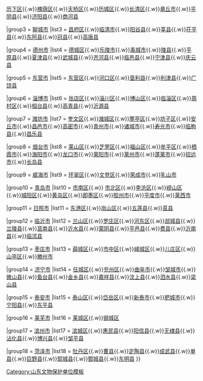 {{Navbox
|name = 山东文保
|title = [[山东省]]各级文物保护单位
|above = 国家级：[[山东全国重点文物保护单位列表]]　　省级：[[山东省文物保护单位]]
|image = [[File:China Shandong.svg|80px]]
|state = {{{state<includeonly>|collapsed</includeonly>}}}

|group2 = [[济南市文物保护单位|济南市]]
|list2 = [[济南市市中区文物保护单位|市中区]]{{.w}}[[历下区文物保护单位|历下区]]{{.w}}[[槐荫区文物保护单位|槐荫区]]{{.w}}[[天桥区文物保护单位|天桥区]]{{.w}}[[历城区文物保护单位|历城区]]{{.w}}[[长清区文物保护单位|长清区]]{{.w}}[[章丘市文物保护单位|章丘市]]{{.w}}[[平阴县文物保护单位|平阴县]]{{.w}}[[济阳县文物保护单位|济阳县]]{{.w}}[[商河县文物保护单位|商河县]] 

|group3 = [[聊城市文物保护单位|聊城市]]
|list3 = [[东昌府区文物保护单位|昌府区]]{{.w}}[[临清市文物保护单位|临清市]]{{.w}}[[阳谷县文物保护单位|阳谷县]]{{.w}}[[莘县文物保护单位|莘县]]{{.w}}[[茌平县文物保护单位|茌平县]]{{.w}}[[东阿县文物保护单位|东阿县]]{{.w}}[[冠县文物保护单位|冠县]]{{.w}}[[高唐县文物保护单位|高唐县]]

|group4 = [[德州市文物保护单位|德州市]]
|list4 = [[德城区文物保护单位|德城区]]{{.w}}[[乐陵市文物保护单位|乐陵市]]{{.w}}[[禹城市文物保护单位|禹城市]]{{.w}}[[陵县文物保护单位|陵县]]{{.w}}[[平原县文物保护单位|平原县]]{{.w}}[[夏津县文物保护单位|夏津县]]{{.w}}[[武城县文物保护单位|武城县]]{{.w}}[[齐河县文物保护单位|齐河县]]{{.w}}[[临邑县文物保护单位|临邑县]]{{.w}}[[宁津县文物保护单位|宁津县]]{{.w}}[[庆云县文物保护单位|庆云县]]

|group5 = [[东营市文物保护单位|东营市]]
|list5 = [[东营区文物保护单位|东营区]]{{.w}}[[河口区文物保护单位|河口区]]{{.w}}[[垦利县文物保护单位|垦利县]]{{.w}}[[利津县文物保护单位|利津县]]{{.w}}[[广饶县文物保护单位|广饶县]] 

|group6 = [[淄博市文物保护单位|淄博市]]
|list6 = [[张店区文物保护单位|张店区]]{{.w}}[[淄川区文物保护单位|淄川区]]{{.w}}[[博山区文物保护单位|博山区]]{{.w}}[[临淄区文物保护单位|临淄区]]{{.w}}[[周村区文物保护单位|周村区]]{{.w}}[[桓台县文物保护单位|桓台县]]{{.w}}[[高青县文物保护单位|高青县]]{{.w}}[[沂源县文物保护单位|沂源县]]

|group7 = [[潍坊市文物保护单位|潍坊市]]
|list7 = [[奎文区文物保护单位|奎文区]]{{.w}}[[潍城区文物保护单位|潍城区]]{{.w}}[[寒亭区文物保护单位|寒亭区]]{{.w}}[[坊子区文物保护单位|坊子区]]{{.w}}[[安丘市文物保护单位|安丘市]]{{.w}}[[昌邑市文物保护单位|昌邑市]]{{.w}}[[高密市文物保护单位|高密市]]{{.w}}[[青州市文物保护单位|青州市]]{{.w}}[[诸城市文物保护单位|诸城市]]{{.w}}[[寿光市文物保护单位|寿光市]]{{.w}}[[临朐县文物保护单位|临朐县]]{{.w}}[[昌乐县文物保护单位|昌乐县]] 

|group8 = [[烟台市文物保护单位|烟台市]]
|list8 = [[莱山区文物保护单位|莱山区]]{{.w}}[[芝罘区文物保护单位|芝罘区]]{{.w}}[[福山区文物保护单位|福山区]]{{.w}}[[牟平区文物保护单位|牟平区]]{{.w}}[[栖霞市文物保护单位|栖霞市]]{{.w}}[[海阳市文物保护单位|海阳市]]{{.w}}[[龙口市文物保护单位|龙口市]]{{.w}}[[莱阳市文物保护单位|莱阳市]]{{.w}}[[莱州市文物保护单位|莱州市]]{{.w}}[[蓬莱市文物保护单位|蓬莱市]]{{.w}}[[招远市文物保护单位|招远市]]{{.w}}[[长岛县文物保护单位|长岛县]]

|group9 = [[威海市文物保护单位|威海市]]
|list9 = [[环翠区文物保护单位|环翠区]]{{.w}}[[文登区文物保护单位|文登区]]{{.w}}[[荣成市文物保护单位|荣成市]]{{.w}}[[乳山市文物保护单位|乳山市]] 

|group10 = [[青岛市文物保护单位|青岛市]]
|list10 = [[市南区文物保护单位|市南区]]{{.w}} [[市北区文物保护单位|市北区]]{{.w}}[[李沧区文物保护单位|李沧区]]{{.w}}[[崂山区文物保护单位|崂山区]]{{.w}}[[城阳区文物保护单位|城阳区]]{{.w}}[[黄岛区文物保护单位|黄岛区]]{{.w}}[[即墨区文物保护单位|即墨区]]{{.w}}[[胶州市文物保护单位|胶州市]]{{.w}}[[平度市文物保护单位|平度市]]{{.w}}[[莱西市文物保护单位|莱西市]] 

|group11 = [[日照市文物保护单位|日照市]]
|list11 = [[东港区文物保护单位|东港区]]{{.w}}[[岚山区文物保护单位|岚山区]]{{.w}}[[五莲县文物保护单位|五莲县]]{{.w}}[[莒县文物保护单位|莒县]] 

|group12 = [[临沂市文物保护单位|临沂市]]
|list12 = [[兰山区文物保护单位|兰山区]]{{.w}}[[罗庄区文物保护单位|罗庄区]]{{.w}}[[临沂市河东区文物保护单位|河东区]]{{.w}}[[郯城县文物保护单位|郯城县]]{{.w}}[[兰陵县文物保护单位|兰陵县]]{{.w}}[[莒南县文物保护单位|莒南县]]{{.w}}[[沂水县文物保护单位|沂水县]]{{.w}}[[蒙阴县文物保护单位|蒙阴县]]{{.w}}[[平邑县文物保护单位|平邑县]]{{.w}}[[费县文物保护单位|费县]]{{.w}}[[沂南县文物保护单位|沂南县]]{{.w}}[[临沭县文物保护单位|临沭县]]

|group13 = [[枣庄市文物保护单位|枣庄市]]
|list13 = [[薛城区文物保护单位|薛城区]]{{.w}}[[枣庄市市中区文物保护单位|市中区]]{{.w}}[[峄城区文物保护单位|峄城区]]{{.w}}[[台儿庄区文物保护单位|儿庄区]]{{.w}}[[山亭区文物保护单位|山亭区]]{{.w}}[[滕州市文物保护单位|滕州市]]  

|group14 = [[济宁市文物保护单位|济宁市]]
|list14 = [[任城区文物保护单位|任城区]]{{.w}}[[兖州区文物保护单位|兖州区]]{{.w}}[[曲阜市文物保护单位|曲阜市]]{{.w}}[[邹城市文物保护单位|邹城市]]{{.w}}[[微山县文物保护单位|微山县]]{{.w}}[[鱼台县文物保护单位|鱼台县]]{{.w}}[[金乡县文物保护单位|金乡县]]{{.w}}[[嘉祥县文物保护单位|嘉祥县]]{{.w}}[[汶上县文物保护单位|汶上县]]{{.w}}[[泗水县文物保护单位|泗水县]]{{.w}}[[梁山县文物保护单位|梁山县]] 

|group15 = [[泰安市各级文物保护单位列表|泰安市]]
|list15 = [[泰山区文物保护单位|泰山区]]{{.w}}[[岱岳区文物保护单位|岱岳区]]{{.w}}[[新泰市文物保护单位|新泰市]]{{.w}}[[肥城市文物保护单位|肥城市]]{{.w}}[[宁阳县文物保护单位|宁阳县]]{{.w}}[[东平县文物保护单位|东平县]]

|group16 = [[莱芜市文物保护单位|莱芜市]]
|list16 = [[莱城区文物保护单位|莱城区]]{{.w}}[[钢城区文物保护单位|钢城区]]

|group17 = [[滨州市文物保护单位|滨州市]]
|list17 = [[滨城区文物保护单位|滨城区]]{{.w}}[[惠民县文物保护单位|惠民县]]{{.w}}[[阳信县文物保护单位|阳信县]]{{.w}}[[无棣县文物保护单位|无棣县]]{{.w}}[[沾化县文物保护单位|沾化县]]{{.w}}[[博兴县文物保护单位|博兴县]]{{.w}}[[邹平县文物保护单位|邹平县]] 

|group18 = [[菏泽市文物保护单位|菏泽市]]
|list18 = [[牡丹区文物保护单位|牡丹区]]{{.w}}[[曹县文物保护单位|曹县]]{{.w}}[[定陶县文物保护单位|定陶县]]{{.w}}[[成武县文物保护单位|成武县]]{{.w}}[[单县文物保护单位|单县]]{{.w}}[[巨野县文物保护单位|巨野县]]{{.w}}[[郓城县文物保护单位|郓城县]]{{.w}}[[鄄城县文物保护单位|鄄城县]]{{.w}}[[东明县文物保护单位|东明县]]
}}<noinclude>
[[Category:山东文物保护单位模板]]
</noinclude>